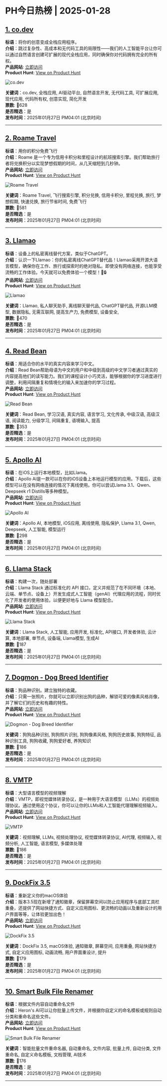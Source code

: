 # PH今日热榜 | 2025-01-28  

## [1. co.dev](https://www.producthunt.com/posts/co-dev?utm_campaign=producthunt-api&utm_medium=api-v2&utm_source=Application%3A+ph-daily+%28ID%3A+150577%29)  
**标语**：将你的创意变成全栈应用程序。  
**介绍**：跳过复杂性、高成本和无代码工具的局限性——我们的人工智能平台让你可以通过自然语言创建可扩展的现代全栈应用，同时确保你对代码拥有完全的所有权。  
**产品网站**: [立即访问](https://www.producthunt.com/r/KDLTNUDL6TO7VP?utm_campaign=producthunt-api&utm_medium=api-v2&utm_source=Application%3A+ph-daily+%28ID%3A+150577%29)  
**Product Hunt**: [View on Product Hunt](https://www.producthunt.com/posts/co-dev?utm_campaign=producthunt-api&utm_medium=api-v2&utm_source=Application%3A+ph-daily+%28ID%3A+150577%29)  

![co.dev](https://ph-files.imgix.net/35e31aac-1537-4bc3-bb3e-f1b5257c9daa.png?auto=format&fit=crop&frame=1&h=512&w=1024)  

**关键词**：co.dev, 全栈应用, AI驱动平台, 自然语言开发, 无代码工具, 可扩展应用, 现代应用, 代码所有权, 创意实现, 简化开发  
**票数**: 🔺628  
**是否精选**：是  
**发布时间**：2025年01月27日 PM04:01 (北京时间)  

---  

## [2. Roame Travel](https://www.producthunt.com/posts/roame-travel?utm_campaign=producthunt-api&utm_medium=api-v2&utm_source=Application%3A+ph-daily+%28ID%3A+150577%29)  
**标语**：用你的积分免费飞行  
**介绍**：Roame 是一个专为信用卡积分和里程设计的航班搜索引擎。我们帮助旅行者将兑换积分以实现梦想假期的时间，从几天缩短到几秒钟。  
**产品网站**: [立即访问](https://www.producthunt.com/r/BIQGWTHLZRVN72?utm_campaign=producthunt-api&utm_medium=api-v2&utm_source=Application%3A+ph-daily+%28ID%3A+150577%29)  
**Product Hunt**: [View on Product Hunt](https://www.producthunt.com/posts/roame-travel?utm_campaign=producthunt-api&utm_medium=api-v2&utm_source=Application%3A+ph-daily+%28ID%3A+150577%29)  

![Roame Travel](https://ph-files.imgix.net/eff523f5-dc4d-48d0-90e9-ab725db4931c.png?auto=format&fit=crop&frame=1&h=512&w=1024)  

**关键词**：Roame Travel, 飞行搜索引擎, 积分兑换, 信用卡积分, 里程兑换, 旅行, 梦想假期, 快速兑换, 旅行节省时间, 免费飞行  
**票数**: 🔺581  
**是否精选**：是  
**发布时间**：2025年01月27日 PM04:01 (北京时间)  

---  

## [3. Llamao](https://www.producthunt.com/posts/llamao?utm_campaign=producthunt-api&utm_medium=api-v2&utm_source=Application%3A+ph-daily+%28ID%3A+150577%29)  
**标语**：设备上的私密离线替代方案，类似于ChatGPT。  
**介绍**：认识一下Llamao：你的私密离线ChatGPT替代品！Llamao采用开源大语言模型，确保你在工作、旅行或探索时的绝对隐私。即使没有网络连接，也能享受流畅的工作体验。今天就可以免费体验一个模型！🚀🔒  
**产品网站**: [立即访问](https://www.producthunt.com/r/FXB2JKVORJXSKO?utm_campaign=producthunt-api&utm_medium=api-v2&utm_source=Application%3A+ph-daily+%28ID%3A+150577%29)  
**Product Hunt**: [View on Product Hunt](https://www.producthunt.com/posts/llamao?utm_campaign=producthunt-api&utm_medium=api-v2&utm_source=Application%3A+ph-daily+%28ID%3A+150577%29)  

![Llamao](https://ph-files.imgix.net/117c3efd-e07f-4317-b3ae-86bc5e90e997.png?auto=format&fit=crop&frame=1&h=512&w=1024)  

**关键词**：Llamao, 私人聊天助手, 离线聊天替代品, ChatGPT替代品, 开源LLM模型, 数据隐私, 无需互联网, 提高生产力, 免费模型, 设备安全,  
**票数**: 🔺470  
**是否精选**：是  
**发布时间**：2025年01月27日 PM04:01 (北京时间)  

---  

## [4. Read Bean](https://www.producthunt.com/posts/read-bean?utm_campaign=producthunt-api&utm_medium=api-v2&utm_source=Application%3A+ph-daily+%28ID%3A+150577%29)  
**标语**：用适合你的水平的真实内容来学习中文。  
**介绍**：Read Bean帮助母语为中文的用户和中级到高级的中文学习者通过真实的内容提高他们的读写能力。我们的课程设计小巧灵活，能够根据你的学习进度进行调整，利用间隔重复和情境化的输入来加速你的学习过程。  
**产品网站**: [立即访问](https://www.producthunt.com/r/F2A2T27ZM55SLM?utm_campaign=producthunt-api&utm_medium=api-v2&utm_source=Application%3A+ph-daily+%28ID%3A+150577%29)  
**Product Hunt**: [View on Product Hunt](https://www.producthunt.com/posts/read-bean?utm_campaign=producthunt-api&utm_medium=api-v2&utm_source=Application%3A+ph-daily+%28ID%3A+150577%29)  

![Read Bean](https://ph-files.imgix.net/3d523cb5-fe63-4626-97b0-6b17df1f07e4.png?auto=format&fit=crop&frame=1&h=512&w=1024)  

**关键词**：Read Bean, 学习汉语, 真实内容, 语言学习, 文化传承, 中级汉语, 高级汉语, 阅读能力, 分级学习, 间隔重复, 语境输入, 提高  
**票数**: 🔺353  
**是否精选**：是  
**发布时间**：2025年01月27日 PM04:01 (北京时间)  

---  

## [5. Apollo AI](https://www.producthunt.com/posts/apollo-ai?utm_campaign=producthunt-api&utm_medium=api-v2&utm_source=Application%3A+ph-daily+%28ID%3A+150577%29)  
**标语**：在iOS上运行本地模型，比如Llama。  
**介绍**：Apollo AI是一款可以在你的iOS设备上本地运行模型的应用。下载后，这些模型可以在没有网络连接的情况下离线使用。你可以尝试Llama 3.1、Qwen、Deepseek r1 Distills等多种模型。  
**产品网站**: [立即访问](https://www.producthunt.com/r/K4R7WR44LCBJG2?utm_campaign=producthunt-api&utm_medium=api-v2&utm_source=Application%3A+ph-daily+%28ID%3A+150577%29)  
**Product Hunt**: [View on Product Hunt](https://www.producthunt.com/posts/apollo-ai?utm_campaign=producthunt-api&utm_medium=api-v2&utm_source=Application%3A+ph-daily+%28ID%3A+150577%29)  

![Apollo AI](https://ph-files.imgix.net/b1ee5401-31d8-4709-83b2-3d64b16ce3dc.png?auto=format&fit=crop&frame=1&h=512&w=1024)  

**关键词**：Apollo AI, 本地模型, iOS应用, 离线使用, 隐私保护, Llama 3.1, Qwen, Deepseek, 人工智能, 模型运行  
**票数**: 🔺298  
**是否精选**：是  
**发布时间**：2025年01月27日 PM04:01 (北京时间)  

---  

## [6. Llama Stack](https://www.producthunt.com/posts/llama-stack?utm_campaign=producthunt-api&utm_medium=api-v2&utm_source=Application%3A+ph-daily+%28ID%3A+150577%29)  
**标语**：构建一次，随处部署  
**介绍**：Llama Stack 通过标准化的 API 接口，定义并规范了在不同环境（本地、云端、单节点、设备上）开发生成式人工智能（genAI）代理应用的流程，同时优化了开发者的使用体验，以便更好地与 Llama 模型配合。  
**产品网站**: [立即访问](https://www.producthunt.com/r/NU5U5BOFAVDF64?utm_campaign=producthunt-api&utm_medium=api-v2&utm_source=Application%3A+ph-daily+%28ID%3A+150577%29)  
**Product Hunt**: [View on Product Hunt](https://www.producthunt.com/posts/llama-stack?utm_campaign=producthunt-api&utm_medium=api-v2&utm_source=Application%3A+ph-daily+%28ID%3A+150577%29)  

![Llama Stack](https://ph-files.imgix.net/d012e669-5f7f-4e7a-b2f4-7a6b1a7cb7b1.jpeg?auto=format&fit=crop&frame=1&h=512&w=1024)  

**关键词**：Llama Stack, 人工智能, 应用开发, 标准化, API接口, 开发者体验, 云计算, 本地部署, 单节点, 设备端, Llama模型, 生成AI  
**票数**: 🔺187  
**是否精选**：是  
**发布时间**：2025年01月27日 PM04:01 (北京时间)  

---  

## [7. Dogmon - Dog Breed Identifier](https://www.producthunt.com/posts/dogmon-dog-breed-identifier?utm_campaign=producthunt-api&utm_medium=api-v2&utm_source=Application%3A+ph-daily+%28ID%3A+150577%29)  
**标语**：狗品种识别。建立独特的收藏。  
**介绍**：只需一张照片，你就可以立即识别出狗的品种，解锁可爱的像素风格肖像，并了解它们的历史和有趣的特性。  
**产品网站**: [立即访问](https://www.producthunt.com/r/7I6WF5NZ4DITSX?utm_campaign=producthunt-api&utm_medium=api-v2&utm_source=Application%3A+ph-daily+%28ID%3A+150577%29)  
**Product Hunt**: [View on Product Hunt](https://www.producthunt.com/posts/dogmon-dog-breed-identifier?utm_campaign=producthunt-api&utm_medium=api-v2&utm_source=Application%3A+ph-daily+%28ID%3A+150577%29)  

![Dogmon - Dog Breed Identifier](https://ph-files.imgix.net/d3d6ac0a-1ade-4ab3-899f-74a456e21ea5.png?auto=format&fit=crop&frame=1&h=512&w=1024)  

**关键词**：狗狗品种识别, 狗狗照片识别, 狗狗像素风格, 狗狗历史故事, 狗狗特征, 品种识别工具, 狗狗收藏, 狗狗爱好者, 养狗知识  
**票数**: 🔺186  
**是否精选**：是  
**发布时间**：2025年01月27日 PM04:01 (北京时间)  

---  

## [8. VMTP](https://www.producthunt.com/posts/vmtp?utm_campaign=producthunt-api&utm_medium=api-v2&utm_source=Application%3A+ph-daily+%28ID%3A+150577%29)  
**标语**：大型语言模型的视频理解  
**介绍**：VMTP，即视觉媒体转录协议，是一种用于大语言模型（LLMs）的视频处理协议。通过使用这个协议，你可以让你的LLMs和人工智能代理理解视频输入。  
**产品网站**: [立即访问](https://www.producthunt.com/r/ZTZIFX3EPXDU26?utm_campaign=producthunt-api&utm_medium=api-v2&utm_source=Application%3A+ph-daily+%28ID%3A+150577%29)  
**Product Hunt**: [View on Product Hunt](https://www.producthunt.com/posts/vmtp?utm_campaign=producthunt-api&utm_medium=api-v2&utm_source=Application%3A+ph-daily+%28ID%3A+150577%29)  

![VMTP](https://ph-files.imgix.net/c1d2169b-680e-4b6c-8b89-ea6bbdfcf33e.png?auto=format&fit=crop&frame=1&h=512&w=1024)  

**关键词**：视频理解, LLMs, 视频处理协议, 视觉媒体转录协议, AI代理, 视频输入, 视频分析, 人工智能, 语言模型, 多媒体处理  
**票数**: 🔺186  
**是否精选**：是  
**发布时间**：2025年01月27日 PM04:01 (北京时间)  

---  

## [9. DockFix 3.5](https://www.producthunt.com/posts/dockfix-3-5?utm_campaign=producthunt-api&utm_medium=api-v2&utm_source=Application%3A+ph-daily+%28ID%3A+150577%29)  
**标语**：重新定义你的macOS体验  
**介绍**：版本3.5现在新增了通知徽章，保留屏幕空间以防止应用程序与底部工具栏重叠，还提供了网站快捷方式、自定义应用图标、更流畅的动画以及重新设计的用户界面等等，让体验更加出色！  
**产品网站**: [立即访问](https://www.producthunt.com/r/2L7QMLUASFV4XB?utm_campaign=producthunt-api&utm_medium=api-v2&utm_source=Application%3A+ph-daily+%28ID%3A+150577%29)  
**Product Hunt**: [View on Product Hunt](https://www.producthunt.com/posts/dockfix-3-5?utm_campaign=producthunt-api&utm_medium=api-v2&utm_source=Application%3A+ph-daily+%28ID%3A+150577%29)  

![DockFix 3.5](https://ph-files.imgix.net/f1d64de1-b8a4-423f-9592-bb9c000f16b3.png?auto=format&fit=crop&frame=1&h=512&w=1024)  

**关键词**：DockFix 3.5, macOS体验, 通知徽章, 屏幕空间, 应用重叠, 网站快捷方式, 自定义应用图标, 动画流畅, 用户界面重设计, 提升  
**票数**: 🔺179  
**是否精选**：是  
**发布时间**：2025年01月27日 PM04:01 (北京时间)  

---  

## [10. Smart Bulk File Renamer](https://www.producthunt.com/posts/smart-bulk-file-renamer?utm_campaign=producthunt-api&utm_medium=api-v2&utm_source=Application%3A+ph-daily+%28ID%3A+150577%29)  
**标语**：根据文件内容自动重命名文件  
**介绍**：Heron's AI可以让你批量上传文件，并根据你自定义的命名模板或规则自动分类和重命名这些文件。  
**产品网站**: [立即访问](https://www.producthunt.com/r/IVFUWJNSTX4D3N?utm_campaign=producthunt-api&utm_medium=api-v2&utm_source=Application%3A+ph-daily+%28ID%3A+150577%29)  
**Product Hunt**: [View on Product Hunt](https://www.producthunt.com/posts/smart-bulk-file-renamer?utm_campaign=producthunt-api&utm_medium=api-v2&utm_source=Application%3A+ph-daily+%28ID%3A+150577%29)  

![Smart Bulk File Renamer](https://ph-files.imgix.net/1266054d-838a-4d6e-a33e-d3e3d754eb21.png?auto=format&fit=crop&frame=1&h=512&w=1024)  

**关键词**：智能批量文件重命名器, 自动重命名, 文件内容, 批量上传, 自动分类, 文件重命名, 自定义命名模板, 文档管理, AI技术  
**票数**: 🔺176  
**是否精选**：是  
**发布时间**：2025年01月27日 PM04:01 (北京时间)  

---  

